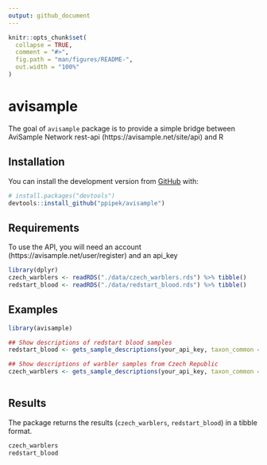 ```yaml
---
output: github_document
---
```


<!-- README.md is generated from README.Rmd. Please edit that file -->

```r
knitr::opts_chunk$set(
  collapse = TRUE,
  comment = "#>",
  fig.path = "man/figures/README-",
  out.width = "100%"
)
```

# avisample

<!-- badges: start -->
<!-- badges: end -->

The goal of `avisample` package is to provide a simple bridge between AviSample Network rest-api (https://avisample.net/site/api) and R

## Installation

You can install the development version from [GitHub](https://github.com/) with:

``` r
# install.packages("devtools")
devtools::install_github("ppipek/avisample")
```

## Requirements
To use the API, you will need an account (https://avisample.net/user/register) and an api_key 

```r
library(dplyr)
czech_warblers <- readRDS("./data/czech_warblers.rds") %>% tibble()
redstart_blood <- readRDS("./data/redstart_blood.rds") %>% tibble()
```


## Examples
```r
library(avisample)

## Show descriptions of redstart blood samples
redstart_blood <- gets_sample_descriptions(your_api_key, taxon_common = "redstart", tissue = "blood")

## Show descriptions of warbler samples from Czech Republic
czech_warblers <- gets_sample_descriptions(your_api_key, taxon_common = "warblers", country = "Czech Republic")



```


## Results
The package returns the results (`czech_warblers`, `redstart_blood`) in a tibble format.  

```r
czech_warblers
redstart_blood
```
